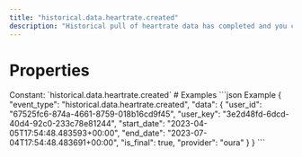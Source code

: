 ```yaml
---
title: "historical.data.heartrate.created"
description: "Historical pull of heartrate data has completed and you can now pull data for this resource."
---
```

# Properties
<ResponseField name="event_type" type="const string" required="true">
Constant: `historical.data.heartrate.created`
</ResponseField>
<ResponseField name="data" type="HistoricalDataCreated" required="true">
<Expandable title="HistoricalDataCreated" defaultOpen="true">
<ResponseField name="user_id" type="string" required="true">
</ResponseField>
<ResponseField name="user_key" type="string" required="true">
</ResponseField>
<ResponseField name="start_date" type="string" required="true">
</ResponseField>
<ResponseField name="end_date" type="string" required="true">
</ResponseField>
<ResponseField name="is_final" type="boolean" required="true">
</ResponseField>
<ResponseField name="provider" type="string" required="true">
</ResponseField>
</Expandable>
</ResponseField>
# Examples
<CodeGroup>
```json Example
{
  "event_type": "historical.data.heartrate.created",
  "data": {
    "user_id": "67525fc6-874a-4661-8759-018b16cd9f45",
    "user_key": "3e2d48fd-6dcd-40d4-92c0-233c78e81244",
    "start_date": "2023-04-05T17:54:48.483593+00:00",
    "end_date": "2023-07-04T17:54:48.483691+00:00",
    "is_final": true,
    "provider": "oura"
  }
}
```
</CodeGroup>
